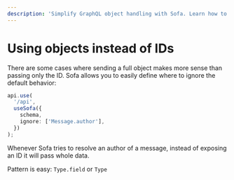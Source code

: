 ```yaml
---
description: 'Simplify GraphQL object handling with Sofa. Learn how to ignore the default ID behavior and send entire objects using the ignore parameter. #GraphQL #Sofa'
---
```



# Using objects instead of IDs

There are some cases where sending a full object makes more sense than passing only the ID. Sofa allows you to easily define where to ignore the default behavior:

```typescript
api.use(
  '/api',
  useSofa({
    schema,
    ignore: ['Message.author'],
  })
);
```

Whenever Sofa tries to resolve an author of a message, instead of exposing an ID it will pass whole data.

<Callout type="info">Pattern is easy: `Type.field` or `Type`</Callout>
